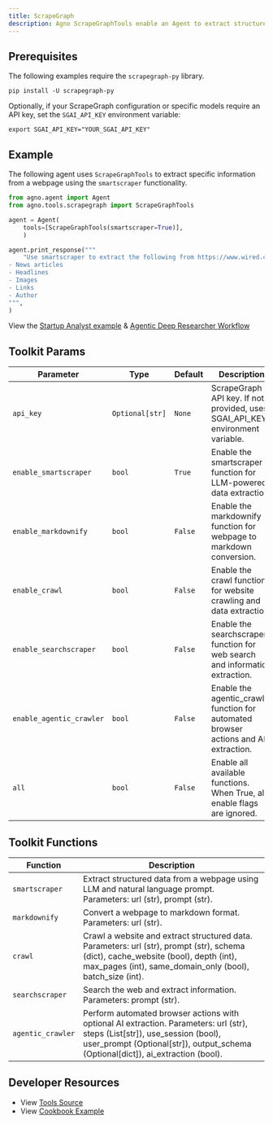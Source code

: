 ```yaml
---
title: ScrapeGraph
description: Agno ScrapeGraphTools enable an Agent to extract structured data from webpages for LLMs in markdown format.
---
```



## Prerequisites

The following examples require the `scrapegraph-py` library.

```shell
pip install -U scrapegraph-py
```

Optionally, if your ScrapeGraph configuration or specific models require an API key, set the `SGAI_API_KEY` environment variable:

```shell
export SGAI_API_KEY="YOUR_SGAI_API_KEY"
```

## Example

The following agent uses `ScrapeGraphTools` to extract specific information from a webpage using the `smartscraper` functionality.

```python
from agno.agent import Agent
from agno.tools.scrapegraph import ScrapeGraphTools

agent = Agent(
    tools=[ScrapeGraphTools(smartscraper=True)],
    )

agent.print_response("""
    "Use smartscraper to extract the following from https://www.wired.com/category/science/:
- News articles
- Headlines
- Images
- Links
- Author
""",
)
```

<Note>View the [Startup Analyst example](/examples/agents/startup-analyst-agent) & [Agentic Deep Researcher Workflow](/examples/workflows/agentic-deep-researcher) </Note>

## Toolkit Params

| Parameter                | Type           | Default | Description                                                                                               |
| ------------------------ | -------------- | ------- | --------------------------------------------------------------------------------------------------------- |
| `api_key`                | `Optional[str]`| `None`  | ScrapeGraph API key. If not provided, uses SGAI_API_KEY environment variable.                           |
| `enable_smartscraper`    | `bool`         | `True`  | Enable the smartscraper function for LLM-powered data extraction.                                       |
| `enable_markdownify`     | `bool`         | `False` | Enable the markdownify function for webpage to markdown conversion.                                      |
| `enable_crawl`           | `bool`         | `False` | Enable the crawl function for website crawling and data extraction.                                      |
| `enable_searchscraper`   | `bool`         | `False` | Enable the searchscraper function for web search and information extraction.                            |
| `enable_agentic_crawler` | `bool`         | `False` | Enable the agentic_crawler function for automated browser actions and AI extraction.                    |
| `all`                    | `bool`         | `False` | Enable all available functions. When True, all enable flags are ignored.                                 |

## Toolkit Functions

| Function           | Description                                                                                                                                    |
| ------------------ | ---------------------------------------------------------------------------------------------------------------------------------------------- |
| `smartscraper`     | Extract structured data from a webpage using LLM and natural language prompt. Parameters: url (str), prompt (str).                          |
| `markdownify`      | Convert a webpage to markdown format. Parameters: url (str).                                                                                  |
| `crawl`            | Crawl a website and extract structured data. Parameters: url (str), prompt (str), schema (dict), cache_website (bool), depth (int), max_pages (int), same_domain_only (bool), batch_size (int). |
| `searchscraper`    | Search the web and extract information. Parameters: prompt (str).                                                                             |
| `agentic_crawler`  | Perform automated browser actions with optional AI extraction. Parameters: url (str), steps (List[str]), use_session (bool), user_prompt (Optional[str]), output_schema (Optional[dict]), ai_extraction (bool). |

## Developer Resources

- View [Tools Source](https://github.com/agno-agi/agno/blob/main/libs/agno/agno/tools/scrapegraph.py)
- View [Cookbook Example](https://github.com/agno-agi/agno/tree/v2.0/cookbook/tools/scrapegraph_tools.py) 